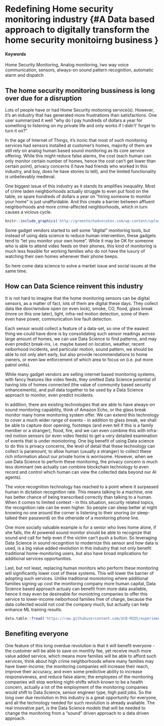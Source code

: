 # Redefining Home security monitoring industry {#A Data based approach to digitally transform the home security monitoirng business }

#### Keywords {-}
Home Security Monitoring, Analog monitoring, two way voice communication, sensors, always-on sound pattern recognition, automatic alarm and dispatch


## The home security monitoring bussiness is long over due for a disruption

Lots of people have or had Home Security motioning service(s).  However, it's an industry that has generated more frustrations than satisfactions.  One user summarized it well "why do I pay hundreds of dollars a year for something to listening on my private life and only works if I didn't' forget to turn it on?"

In the age of Internet of Things, it's ironic that most of such monitoring services had sensors installed at customer's homes, majority of them are still rely on analog human based sound monitoring as its core service offering.  While this might reduce false alarms, the cost (each human can only monitor certain number of homes, hence the cost can't get lower than certain point), privacy concerns (I have had friends who worked in this industry, and boy, does he have stories to tell), and the limited functionality is unbelievably medieval. 

One biggest issue of this industry as it stands its amplifies inequality.  Most of crime laden neighborhoods actually struggle to even put food on the table, so spare hundreds of dollars a year on "hiring someone to monitor your home" is just unaffordable.  And this create a barrier between affluent neighborhoods and more crime-affected neighborhoods, which in turn causes a vicious cycle. 
<!-- ...or include images directly from the web. Cite your sources! -->
```r
knitr::include_graphics('http://greentechadvocates.com/wp-content/uploads/2011/10/Verizon-Home-Monitoring-and-Control-Kit.png')
```


Some gadget vendors started to sell some "digital" monitoring tools, but instead of using data science to reduce human intervention, these gadgets tend to "let you monitor your own home".  While it may be OK for someone who is able to attend video feeds on their phones, this kind of monitoring is much less feasible for working families who do not have the luxury of watching their own homes whenever their phone beeps.

So here come data science to solve a market issue and social issues at the same time. 

## How can Data Science reinvent this industry

It is not hard to imagine that the home monitoring sensors can be digital sensors, as a matter of fact, lots of them are digital these days. They collect data like door/window open (or even lock), smoke, CO, flood, glass break (more on this one later), light, infra-red motion detection, some of them even have power, communication line fault detection.

Each sensor would collect a feature of a data-set, so one of the easiest thing we could have done is by consolidating such sensor readings across large amount of homes, we can use Data Science to find patterns, and may even predict break-ins, i.e. maybe based on location, weather, recent neiborhood incidents, and particular motion, sound pattern, we should be able to not only alert early, but also provide recommendations to home owners, or even law enforcement of which area to focus on (i.e. put more patrol units).

While many gadget vendors are selling internet based monitoring systems, with fancy features like video feeds, they omitted Data Science potential of having lots of homes connected (the value of community based security enhancements), and pull data together to be used by a Data Science approach to monitor, even predict incidents. 

In addition, there are existing technologies that are able to have always-on sound monitoring capability, think of Amazon Echo, or the glass break monitor many home monitoring system offer.  We can extend this technology to cover a much wider range of events - in addition to glass break, we shall be able to capture door opening, footsteps (and even tell if this is a family member or a stranger), flood, fire, and we can even combine this with infra-red motion sensors (or even video feeds) to get a very detailed examination of events that is under moniotoring.  One big benefit of using Data science to do this is privacy concerns, the level of detail that these technology can collect is paramount, to allow human (usually a stranger) to collect these rich information about our private home is worrisome.  However, when we use Data Science to perform these monitoring, the privacy concern is much less dominant (we actually can combine blockchain technology to even record and control which human can view the collected data beyond our AI agents).

The voice recognition technology has reached to a point where it surpassed human in dictation recognition rate.  This means talking to a machine, one has better chance of being transcribed correctly than talking to a human.  When it comes to limited context - in this situation, security related topics, the recognition rate can be even higher.  So people can sleep better at night knowing no one around the corner is listening to their snoring (or sleep-talked their password) on the otherside of a monitoring phone line.  

One more socially valuable example is for a senior who lives home alone, if she falls, the AI powered sound monitor should be able to recognize that sound and call for help even if the victim can't push a button.  So leveraging Data Science in sound recognition to modernize this sensor and how data is used, is a big value added revolution in this industry that not only benefit traditional home-monitoring users, but also have broad implications for additional services opportunities.

Last, but not least, replacing human monitors who perform these monitoring will significantly lower cost of these systems.  This will lower the barrier of adopting such services.  Unlike traditional moniotoring where additional families signing up cost the monitoring company more human capital, Data Science based approach actualy can benefit from more data available, hence it may even be desireable for moniotring companies to offer this service to lower-income neiborhood families free of charge, because the data collected would not cost the company much, but actually can help enhance ML training results. 


```r
data.table::fread('https://raw.githubusercontent.com/UCB-MIDS/experiments-causality/master/data/GerberGreenBook_Chapter3_Donations.csv?token=ABNmuX-Q14rzQ4teItDenc9L5Wo2flncks5ZL5qEwA%3D%3D') %>% stargazer::stargazer(type = 'html',title = 'Something from W241 Experiments and Causality')
```


## Benefiting everyone

One feature of this long overdue revolution is that it will benefit everyone - the customer will be able to save on monthly fee, yet receive much more value added service, which means more families will be able to afford such services, think about high crime neighborhoods where many families may have lower-income; the monitoring companies will increase their reach, improve their accuracy, and even some predictive ability to increase responsiveness, and reduce false alarm; the employees of the monitoring companies will stop working night-shifts which known to be a health concern, actually a lot of the employment of the monitoring companies would shift to Data Science, sensor engineer type, high paid jobs. 
So the long over due revolution in this industry is a great opportunity for everyone, and all the technology needed for such revolution is already available.  The real innovative part, is the Data Science models that will be needed to change the monitoring from a "sound" driven approach to a data driven approach. 